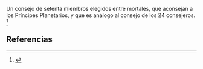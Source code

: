 Un consejo de setenta miembros elegidos entre mortales, que aconsejan a los Príncipes Planetarios, y que es análogo al consejo de los 24 consejeros. <ref name="n0">{{lib|LU|50|2|2}}</ref> 

== Referencias ==

<references/>
